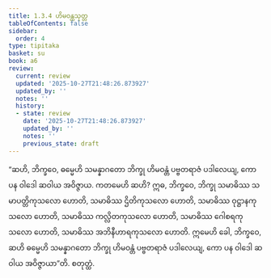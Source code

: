 ```yaml
---
title: 1.3.4 ဟိမဝန္တသုတ္တ
tableOfContents: false
sidebar:
  order: 4
type: tipitaka
basket: su
book: a6
review:
  current: review
  updated: '2025-10-27T21:48:26.873927'
  updated_by: ''
  notes: ''
  history:
  - state: review
    date: '2025-10-27T21:48:26.873927'
    updated_by: ''
    notes: ''
    previous_state: draft
---
```



<ReviewStatus review={frontmatter.review} showDetails={true} />

<HypothesisAnnotation frontmatter={frontmatter} />

<DynamicBreadcrumb />

<Division number="24" book="a6" e="ch" v="16" p="275">

<Paragraph number="148" book="a6">
“ဆဟိ, ဘိက္ခဝေ, ဓမ္မေဟိ သမန္နာဂတော ဘိက္ခု ဟိမဝန္တံ ပဗ္ဗတရာဇံ ပဒါလေယျ, ကော ပန ဝါဒေါ ဆဝါယ အဝိဇ္ဇာယ. ကတမေဟိ ဆဟိ? ဣဓ, ဘိက္ခဝေ, ဘိက္ခု သမာဓိဿ သမာပတ္တိကုသလော ဟောတိ, သမာဓိဿ ဌိတိကုသလော ဟောတိ, သမာဓိဿ ဝုဋ္ဌာနကုသလော ဟောတိ, သမာဓိဿ ကလ္လိတကုသလော ဟောတိ, သမာဓိဿ ဂေါစရကုသလော ဟောတိ, သမာဓိဿ အဘိနီဟာရကုသလော ဟောတိ. ဣမေဟိ ခေါ, ဘိက္ခဝေ, ဆဟိ ဓမ္မေဟိ သမန္နာဂတော ဘိက္ခု ဟိမဝန္တံ ပဗ္ဗတရာဇံ ပဒါလေယျ, ကော ပန ဝါဒေါ ဆဝါယ အဝိဇ္ဇာယာ”တိ.

</Paragraph>
</Division>

<Paragraph number="149" type="center" book="a6">
စတုတ္ထံ.
</Paragraph>